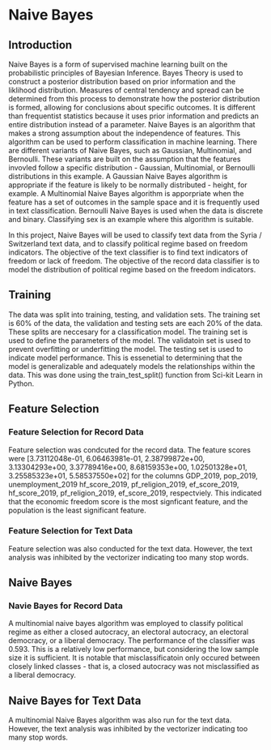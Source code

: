 # Naive Bayes
## Introduction
Naive Bayes is a form of supervised machine learning built on the probabilistic principles of Bayesian Inference. Bayes Theory is used to construct a posterior distribution based on prior information and the liklihood distribution. Measures of central tendency and spread can be determined from this process to demonstrate how the posterior distribution is formed, allowing for conclusions about specific outcomes. It is different than frequentist statistics because it uses prior information and predicts an entire distribution instead of a parameter. Naive Bayes is an algorithm that makes a strong assumption about the independence of features. This algorithm can be used to perform classification in machine learning. There are different variants of Naive Bayes, such as Gaussian, Multinomial, and Bernoulli. These variants are built on the assumption that the features invovled follow a specific distribution - Gaussian, Multinomial, or Bernoulli distributions in this example. A Gaussian Naive Bayes algorithm is appropriate if the feature is likely to be normally distributed - height, for example. A Multinomial Naive Bayes algorithm is apporpriate when the feature has a set of outcomes in the sample space and it is frequently used in text classification. Bernoulli Naive Bayes is used when the data is discrete and binary. Classifying sex is an example where this algorithm is suitable.

In  this project, Naive Bayes will be used to classify text data from the Syria / Switzerland text data, and to classify political regime based on freedom indicators. The objective of the text classifier is to find text indicators of freedom or lack of freedom. The objective of the record data classifier is to model the distribution of political regime based on the freedom indicators. 

## Training
The data was split into training, testing, and validation sets. The training set is 60% of the data, the validation and testing sets are each 20% of the data. These splits are neccesary for a classification model. The training set is used to define the parameters of the model. The validatoin set is used to prevent overfitting or underfitting the model. The testing set is used to indicate model performance. This is essenetial to determining that the model is generalizable and adequately models the relationships within the data. This was done using the train_test_split() function from Sci-kit Learn in Python.

## Feature Selection
### Feature Selection for Record Data
Feature selection was condcuted for the record data. The feature scores were [3.73112048e-01, 6.06463981e-01, 2.38799872e+00, 3.13304293e+00, 3.37789416e+00, 8.68159353e+00, 1.02501328e+01, 3.25585323e+01, 5.58537550e+02] for the columns GDP_2019, pop_2019, unemployment_2019	hf_score_2019, pf_religion_2019, ef_score_2019, hf_score_2019, pf_religion_2019, ef_score_2019, respectviely. This indicated that the economic freedom score is the most signficant feature, and the population is the least significant feature. 

### Feature Selection for Text Data
Feature selection was also conducted for the text data. However, the text analysis was inhibited by the vectorizer indicating too many stop words. 

## Naive Bayes
### Navie Bayes for Record Data
A multinomial naive bayes algorithm was employed to classify political regime as either a closed autocracy, an electoral autocracy, an electoral democracy, or a liberal democracy. The performance of the classifier was 0.593. This is a relatively low performance, but considering the low sample size it is sufficient. It is notable that misclassificatoin only occured between closely linked classes - that is, a closed autocracy was not misclassified as a liberal democracy. 

## Naive Bayes for Text Data
A multinomial Naive Bayes algorithm was also run for the text data. However, the text analysis was inhibited by the vectorizer indicating too many stop words.